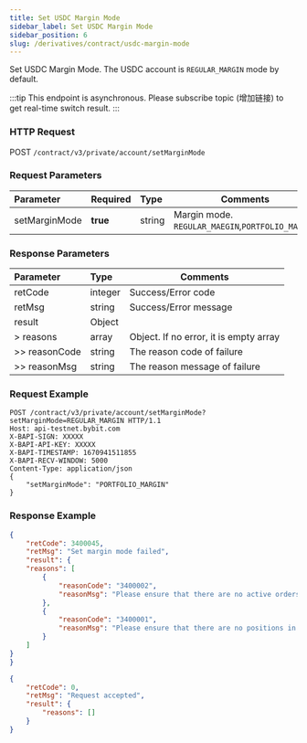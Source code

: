 ```yaml
---
title: Set USDC Margin Mode
sidebar_label: Set USDC Margin Mode
sidebar_position: 6
slug: /derivatives/contract/usdc-margin-mode
---
```



Set USDC Margin Mode. The USDC account is `REGULAR_MARGIN` mode by default.

:::tip
This endpoint is asynchronous. Please subscribe topic (增加链接) to get real-time switch result.
:::

### HTTP Request
POST `/contract/v3/private/account/setMarginMode`

### Request Parameters
| Parameter | Required | Type | Comments|
|:----- |:-------|:-----|------ |
|setMarginMode |**true** |string |Margin mode. `REGULAR_MAEGIN`,`PORTFOLIO_MARGIN`  |

### Response Parameters
| Parameter | Type | Comments|
|:----- |:-----|------ |
|retCode |integer |Success/Error code|
|retMsg |string |Success/Error message |
|result |Object | |
|> reasons |array |Object. If no error, it is empty array |
|>> reasonCode |string |The reason code of failure |
|>> reasonMsg |string |The reason message of failure |

### Request Example

<Tabs>
<TabItem value="console" label="console">

```http
POST /contract/v3/private/account/setMarginMode?setMarginMode=REGULAR_MARGIN HTTP/1.1
Host: api-testnet.bybit.com
X-BAPI-SIGN: XXXXX
X-BAPI-API-KEY: XXXXX
X-BAPI-TIMESTAMP: 1670941511855
X-BAPI-RECV-WINDOW: 5000
Content-Type: application/json
{
    "setMarginMode": "PORTFOLIO_MARGIN"
}
```

</TabItem>
</Tabs>

### Response Example

<Tabs>
<TabItem value="js response1" label="response fail">

```json
{
    "retCode": 3400045,
    "retMsg": "Set margin mode failed",
    "result": {
    "reasons": [
        {
            "reasonCode": "3400002",
            "reasonMsg": "Please ensure that there are no active orders in your USDC account, including Limit, Market and Conditional orders"
        },
        {
            "reasonCode": "3400001",
            "reasonMsg": "Please ensure that there are no positions in your USDC account, including USDC perpetual and options"
        }
    ]
}
}
```
</TabItem>

<TabItem value="js response2" label="response accept">

```json
{
    "retCode": 0,
    "retMsg": "Request accepted",
    "result": {
        "reasons": []
    }
}
```
</TabItem>
</Tabs>